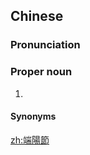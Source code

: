 {{also|端阳节}}
==Chinese==
{{zh-forms|Dragon Boat Festival|s=端阳节|type=21}}

===Pronunciation===
{{zh-pron
|m=Duānyángjié
|c=dyun1 joeng4 zit3
|h=pfs=Tông-yòng-chiet
|cat=pn
}}

===Proper noun===
{{zh-proper}}

# {{zh-alt-name|端午節|[[Dragon Boat Festival]]}}

====Synonyms====
{{zh-dial|端午節}}

{{zh-cat|Holidays}}

[[zh:端陽節]]